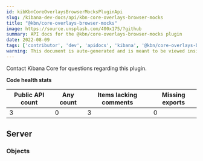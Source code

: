 ```yaml
---
id: kibKbnCoreOverlaysBrowserMocksPluginApi
slug: /kibana-dev-docs/api/kbn-core-overlays-browser-mocks
title: "@kbn/core-overlays-browser-mocks"
image: https://source.unsplash.com/400x175/?github
summary: API docs for the @kbn/core-overlays-browser-mocks plugin
date: 2022-08-09
tags: ['contributor', 'dev', 'apidocs', 'kibana', '@kbn/core-overlays-browser-mocks']
warning: This document is auto-generated and is meant to be viewed inside our experimental, new docs system. Reach out in #docs-engineering for more info.
---
```




Contact Kibana Core for questions regarding this plugin.

**Code health stats**

| Public API count  | Any count | Items lacking comments | Missing exports |
|-------------------|-----------|------------------------|-----------------|
| 3 | 0 | 3 | 0 |

## Server

### Objects
<DocDefinitionList data={kbnCoreOverlaysBrowserMocksObj.server.objects}/>

